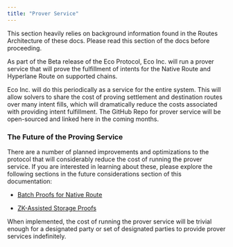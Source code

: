 ```yaml
---
title: "Prover Service"
---
```


This section heavily relies on background information found in the Routes Architecture of these docs. Please read this section of the docs before proceeding.

As part of the Beta release of the Eco Protocol, Eco Inc. will run a prover service that will prove the fulfillment of intents for the Native Route and Hyperlane Route on supported chains.

Eco Inc. will do this periodically as a service for the entire system. This will allow solvers to share the cost of proving settlement and destination routes over many intent fills, which will dramatically reduce the costs associated with providing intent fulfillment. The GitHub Repo for prover service will be open-sourced and linked here in the coming months.

### The Future of the Proving Service

There are a number of planned improvements and optimizations to the protocol that will considerably reduce the cost of running the prover service. If you are interested in learning about these, please explore the following sections in the future considerations section of this documentation:

* [Batch Proofs for Native Route](/routes/future-directions/batch-proofs-for-native-route)

* [ZK-Assisted Storage Proofs](/routes/future-directions/zk-assisted-storage-proofs)

When implemented, the cost of running the prover service will be trivial enough for a designated party or set of designated parties to provide prover services indefinitely.